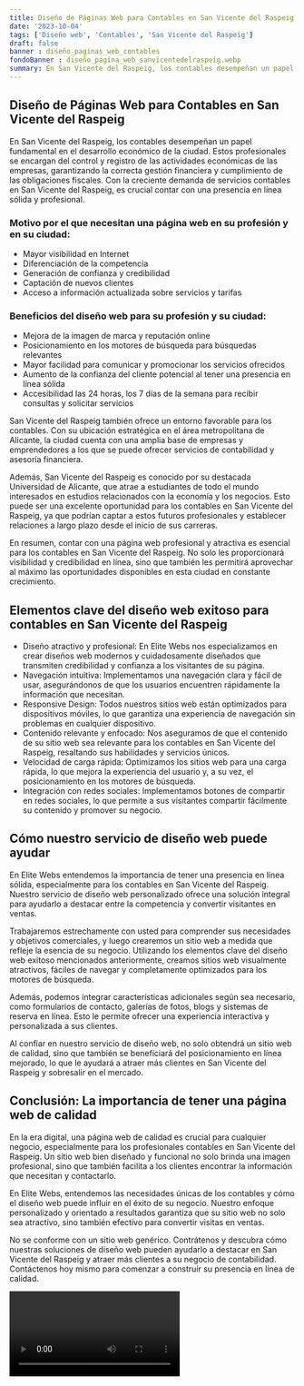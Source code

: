 ```yaml
---
title: Diseño de Páginas Web para Contables en San Vicente del Raspeig
date: '2023-10-04'
tags: ['Diseño web', 'Contables', 'San Vicente del Raspeig']
draft: false
banner : diseño_paginas_web_contables
fondoBanner : diseño_pagina_web_sanvicentedelraspeig.webp
summary: En San Vicente del Raspeig, los contables desempeñan un papel fundamental en el desarrollo económico de la ciudad. Estos profesionales se encargan del control y registro de las actividades económicas de las empresas, garantizando la correcta gestión financiera y cumplimiento de las obligaciones fiscales. Con la creciente demanda de servicios contables en San Vicente del Raspeig, es crucial contar con una presencia en línea sólida y profesional. 
---
```


## Diseño de Páginas Web para Contables en San Vicente del Raspeig

En San Vicente del Raspeig, los contables desempeñan un papel fundamental en el desarrollo económico de la ciudad. Estos profesionales se encargan del control y registro de las actividades económicas de las empresas, garantizando la correcta gestión financiera y cumplimiento de las obligaciones fiscales. Con la creciente demanda de servicios contables en San Vicente del Raspeig, es crucial contar con una presencia en línea sólida y profesional. 

### Motivo por el que necesitan una página web en su profesión y en su ciudad:

- Mayor visibilidad en Internet
- Diferenciación de la competencia
- Generación de confianza y credibilidad
- Captación de nuevos clientes
- Acceso a información actualizada sobre servicios y tarifas

### Beneficios del diseño web para su profesión y su ciudad:

- Mejora de la imagen de marca y reputación online
- Posicionamiento en los motores de búsqueda para búsquedas relevantes
- Mayor facilidad para comunicar y promocionar los servicios ofrecidos
- Aumento de la confianza del cliente potencial al tener una presencia en línea sólida
- Accesibilidad las 24 horas, los 7 días de la semana para recibir consultas y solicitar servicios

San Vicente del Raspeig también ofrece un entorno favorable para los contables. Con su ubicación estratégica en el área metropolitana de Alicante, la ciudad cuenta con una amplia base de empresas y emprendedores a los que se puede ofrecer servicios de contabilidad y asesoría financiera.

Además, San Vicente del Raspeig es conocido por su destacada Universidad de Alicante, que atrae a estudiantes de todo el mundo interesados en estudios relacionados con la economía y los negocios. Esto puede ser una excelente oportunidad para los contables en San Vicente del Raspeig, ya que podrían captar a estos futuros profesionales y establecer relaciones a largo plazo desde el inicio de sus carreras.

En resumen, contar con una página web profesional y atractiva es esencial para los contables en San Vicente del Raspeig. No solo les proporcionará visibilidad y credibilidad en línea, sino que también les permitirá aprovechar al máximo las oportunidades disponibles en esta ciudad en constante crecimiento.

<GifSeo />

<Cta />

## Elementos clave del diseño web exitoso para contables en San Vicente del Raspeig

- Diseño atractivo y profesional: En Elite Webs nos especializamos en crear diseños web modernos y cuidadosamente diseñados que transmiten credibilidad y confianza a los visitantes de su página.
- Navegación intuitiva: Implementamos una navegación clara y fácil de usar, asegurándonos de que los usuarios encuentren rápidamente la información que necesitan.
- Responsive Design: Todos nuestros sitios web están optimizados para dispositivos móviles, lo que garantiza una experiencia de navegación sin problemas en cualquier dispositivo.
- Contenido relevante y enfocado: Nos aseguramos de que el contenido de su sitio web sea relevante para los contables en San Vicente del Raspeig, resaltando sus habilidades y servicios únicos.
- Velocidad de carga rápida: Optimizamos los sitios web para una carga rápida, lo que mejora la experiencia del usuario y, a su vez, el posicionamiento en los motores de búsqueda.
- Integración con redes sociales: Implementamos botones de compartir en redes sociales, lo que permite a sus visitantes compartir fácilmente su contenido y promover su negocio.


## Cómo nuestro servicio de diseño web puede ayudar

En Elite Webs entendemos la importancia de tener una presencia en línea sólida, especialmente para los contables en San Vicente del Raspeig. Nuestro servicio de diseño web personalizado ofrece una solución integral para ayudarlo a destacar entre la competencia y convertir visitantes en ventas.

Trabajaremos estrechamente con usted para comprender sus necesidades y objetivos comerciales, y luego crearemos un sitio web a medida que refleje la esencia de su negocio. Utilizando los elementos clave del diseño web exitoso mencionados anteriormente, creamos sitios web visualmente atractivos, fáciles de navegar y completamente optimizados para los motores de búsqueda.

Además, podemos integrar características adicionales según sea necesario, como formularios de contacto, galerías de fotos, blogs y sistemas de reserva en línea. Esto le permite ofrecer una experiencia interactiva y personalizada a sus clientes.

Al confiar en nuestro servicio de diseño web, no solo obtendrá un sitio web de calidad, sino que también se beneficiará del posicionamiento en línea mejorado, lo que le ayudará a atraer más clientes en San Vicente del Raspeig y sobresalir en el mercado.

## Conclusión: La importancia de tener una página web de calidad

En la era digital, una página web de calidad es crucial para cualquier negocio, especialmente para los profesionales contables en San Vicente del Raspeig. Un sitio web bien diseñado y funcional no solo brinda una imagen profesional, sino que también facilita a los clientes encontrar la información que necesitan y contactarlo.

En Elite Webs, entendemos las necesidades únicas de los contables y cómo el diseño web puede influir en el éxito de su negocio. Nuestro enfoque personalizado y orientado a resultados garantiza que su sitio web no solo sea atractivo, sino también efectivo para convertir visitas en ventas.

No se conforme con un sitio web genérico. Contrátenos y descubra cómo nuestras soluciones de diseño web pueden ayudarlo a destacar en San Vicente del Raspeig y atraer más clientes a su negocio de contabilidad. Contáctenos hoy mismo para comenzar a construir su presencia en línea de calidad.

<Video />

<CtaBot job='Contables' city='San Vicente del Raspeig'/>

<Gmaps query='San Vicente del Raspeig+españa+maps' />